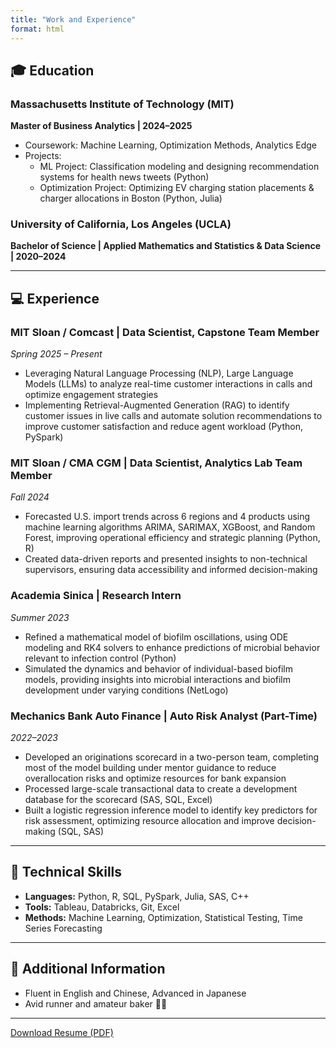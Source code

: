 ```yaml
---
title: "Work and Experience"
format: html
---
```


## 🎓 Education

### **Massachusetts Institute of Technology (MIT)** 

**Master of Business Analytics | 2024–2025**

- Coursework: Machine Learning, Optimization Methods, Analytics Edge
- Projects:
  - ML Project: Classification modeling and designing recommendation systems for health news tweets (Python)
  - Optimization Project: Optimizing EV charging station placements & charger allocations in Boston (Python, Julia)

### **University of California, Los Angeles (UCLA)**  

**Bachelor of Science | Applied Mathematics and Statistics & Data Science | 2020–2024**

---

## 💻 Experience

### **MIT Sloan / Comcast | Data Scientist, Capstone Team Member**  
_Spring 2025 – Present_

- Leveraging Natural Language Processing (NLP), Large Language Models (LLMs) to analyze real-time customer interactions in calls and optimize engagement strategies
- Implementing Retrieval-Augmented Generation (RAG) to identify customer issues in live calls and automate solution recommendations to improve customer satisfaction and reduce agent workload (Python, PySpark)

### **MIT Sloan / CMA CGM | Data Scientist, Analytics Lab Team Member**  
_Fall 2024_

- Forecasted U.S. import trends across 6 regions and 4 products using machine learning algorithms ARIMA, SARIMAX, XGBoost, and Random Forest, improving operational efficiency and strategic planning (Python, R)
- Created data-driven reports and presented insights to non-technical supervisors, ensuring data accessibility and informed decision-making

### **Academia Sinica | Research Intern**  
_Summer 2023_

- Refined a mathematical model of biofilm oscillations, using ODE modeling and RK4 solvers to enhance predictions of microbial behavior relevant to infection control (Python)
- Simulated the dynamics and behavior of individual-based biofilm models, providing insights into microbial interactions and biofilm development under varying conditions (NetLogo)

### **Mechanics Bank Auto Finance | Auto Risk Analyst (Part-Time)**  
_2022–2023_

- Developed an originations scorecard in a two-person team, completing most of the model building under mentor guidance to reduce overallocation risks and optimize resources for bank expansion
- Processed large-scale transactional data to create a development database for the scorecard (SAS, SQL, Excel)
- Built a logistic regression inference model to identify key predictors for risk assessment, optimizing resource allocation and improve decision-making (SQL, SAS)

---

## 🔧 Technical Skills

- **Languages:** Python, R, SQL, PySpark, Julia, SAS, C++
- **Tools:** Tableau, Databricks, Git, Excel
- **Methods:** Machine Learning, Optimization, Statistical Testing, Time Series Forecasting

---

## 📅 Additional Information

- Fluent in English and Chinese, Advanced in Japanese
- Avid runner and amateur baker 🌾✨

---

[Download Resume (PDF)](Resume.pdf)


